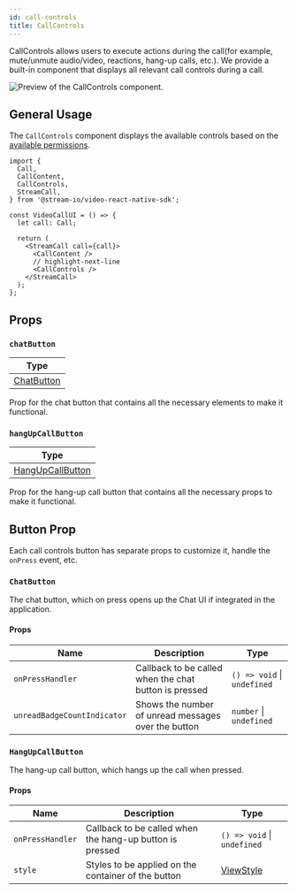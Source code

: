 ```yaml
---
id: call-controls
title: CallControls
---
```


CallControls allows users to execute actions during the call(for example, mute/unmute audio/video, reactions, hang-up calls, etc.).
We provide a built-in component that displays all relevant call controls during a call.

![Preview of the CallControls component.](../../assets/04-ui-components/call-controls.png)

## General Usage

The `CallControls` component displays the available controls based on the [available permissions](../../03-core/09-permissions-and-moderation.mdx).

```tsx
import {
  Call,
  CallContent,
  CallControls,
  StreamCall,
} from '@stream-io/video-react-native-sdk';

const VideoCallUI = () => {
  let call: Call;

  return (
    <StreamCall call={call}>
      <CallContent />
      // highlight-next-line
      <CallControls />
    </StreamCall>
  );
};
```

## Props

### `chatButton`

| Type                        |
| --------------------------- |
| [ChatButton](#chatbutton-1) |

Prop for the chat button that contains all the necessary elements to make it functional.

### `hangUpCallButton`

| Type                                    |
| --------------------------------------- |
| [HangUpCallButton](#hangupcallbutton-1) |

Prop for the hang-up call button that contains all the necessary props to make it functional.

## Button Prop

Each call controls button has separate props to customize it, handle the `onPress` event, etc.

### `ChatButton`

The chat button, which on press opens up the Chat UI if integrated in the application.

#### Props

| Name                        | Description                                           | Type                        |
| --------------------------- | ----------------------------------------------------- | --------------------------- |
| `onPressHandler`            | Callback to be called when the chat button is pressed | `() => void` \| `undefined` |
| `unreadBadgeCountIndicator` | Shows the number of unread messages over the button   | `number` \| `undefined`     |

### `HangUpCallButton`

The hang-up call button, which hangs up the call when pressed.

#### Props

| Name             | Description                                              | Type                                                       |
| ---------------- | -------------------------------------------------------- | ---------------------------------------------------------- |
| `onPressHandler` | Callback to be called when the hang-up button is pressed | `() => void` \| `undefined`                                |
| `style`          | Styles to be applied on the container of the button      | [ViewStyle](https://reactnative.dev/docs/view-style-props) |
